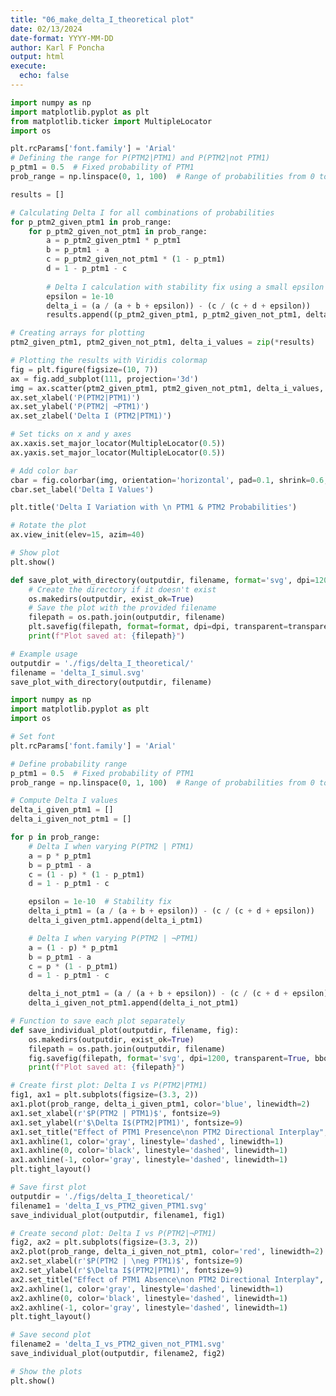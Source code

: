 ```yaml
---
title: "06_make_delta_I_theoretical plot"
date: 02/13/2024
date-format: YYYY-MM-DD
author: Karl F Poncha
output: html
execute:
  echo: false
---
```


```python
import numpy as np
import matplotlib.pyplot as plt
from matplotlib.ticker import MultipleLocator
import os

plt.rcParams['font.family'] = 'Arial'
# Defining the range for P(PTM2|PTM1) and P(PTM2|not PTM1)
p_ptm1 = 0.5  # Fixed probability of PTM1
prob_range = np.linspace(0, 1, 100)  # Range of probabilities from 0 to 1

results = []

# Calculating Delta I for all combinations of probabilities
for p_ptm2_given_ptm1 in prob_range:
    for p_ptm2_given_not_ptm1 in prob_range:
        a = p_ptm2_given_ptm1 * p_ptm1
        b = p_ptm1 - a
        c = p_ptm2_given_not_ptm1 * (1 - p_ptm1)
        d = 1 - p_ptm1 - c
        
        # Delta I calculation with stability fix using a small epsilon
        epsilon = 1e-10
        delta_i = (a / (a + b + epsilon)) - (c / (c + d + epsilon))
        results.append((p_ptm2_given_ptm1, p_ptm2_given_not_ptm1, delta_i))

# Creating arrays for plotting
ptm2_given_ptm1, ptm2_given_not_ptm1, delta_i_values = zip(*results)

# Plotting the results with Viridis colormap
fig = plt.figure(figsize=(10, 7))
ax = fig.add_subplot(111, projection='3d')
img = ax.scatter(ptm2_given_ptm1, ptm2_given_not_ptm1, delta_i_values, c=delta_i_values, cmap='viridis')
ax.set_xlabel('P(PTM2|PTM1)')
ax.set_ylabel('P(PTM2| ¬PTM1)')
ax.set_zlabel('Delta I (PTM2|PTM1)')

# Set ticks on x and y axes
ax.xaxis.set_major_locator(MultipleLocator(0.5))
ax.yaxis.set_major_locator(MultipleLocator(0.5))

# Add color bar
cbar = fig.colorbar(img, orientation='horizontal', pad=0.1, shrink=0.6, ticks=[-1, -0.5, 0, 0.5, 1])
cbar.set_label('Delta I Values')

plt.title('Delta I Variation with \n PTM1 & PTM2 Probabilities')

# Rotate the plot
ax.view_init(elev=15, azim=40)

# Show plot
plt.show()

def save_plot_with_directory(outputdir, filename, format='svg', dpi=1200, transparent=True):
    # Create the directory if it doesn't exist
    os.makedirs(outputdir, exist_ok=True)
    # Save the plot with the provided filename
    filepath = os.path.join(outputdir, filename)
    plt.savefig(filepath, format=format, dpi=dpi, transparent=transparent)
    print(f"Plot saved at: {filepath}")

# Example usage
outputdir = './figs/delta_I_theoretical/'
filename = 'delta_I_simul.svg'
save_plot_with_directory(outputdir, filename)

```

```python
import numpy as np
import matplotlib.pyplot as plt
import os

# Set font
plt.rcParams['font.family'] = 'Arial'

# Define probability range
p_ptm1 = 0.5  # Fixed probability of PTM1
prob_range = np.linspace(0, 1, 100)  # Range of probabilities from 0 to 1

# Compute Delta I values
delta_i_given_ptm1 = []
delta_i_given_not_ptm1 = []

for p in prob_range:
    # Delta I when varying P(PTM2 | PTM1)
    a = p * p_ptm1
    b = p_ptm1 - a
    c = (1 - p) * (1 - p_ptm1)
    d = 1 - p_ptm1 - c

    epsilon = 1e-10  # Stability fix
    delta_i_ptm1 = (a / (a + b + epsilon)) - (c / (c + d + epsilon))
    delta_i_given_ptm1.append(delta_i_ptm1)

    # Delta I when varying P(PTM2 | ¬PTM1)
    a = (1 - p) * p_ptm1
    b = p_ptm1 - a
    c = p * (1 - p_ptm1)
    d = 1 - p_ptm1 - c

    delta_i_not_ptm1 = (a / (a + b + epsilon)) - (c / (c + d + epsilon))
    delta_i_given_not_ptm1.append(delta_i_not_ptm1)

# Function to save each plot separately
def save_individual_plot(outputdir, filename, fig):
    os.makedirs(outputdir, exist_ok=True)
    filepath = os.path.join(outputdir, filename)
    fig.savefig(filepath, format='svg', dpi=1200, transparent=True, bbox_inches='tight')
    print(f"Plot saved at: {filepath}")

# Create first plot: Delta I vs P(PTM2|PTM1)
fig1, ax1 = plt.subplots(figsize=(3.3, 2))
ax1.plot(prob_range, delta_i_given_ptm1, color='blue', linewidth=2)
ax1.set_xlabel(r'$P(PTM2 | PTM1)$', fontsize=9)
ax1.set_ylabel(r'$\Delta I$(PTM2|PTM1)', fontsize=9)
ax1.set_title("Effect of PTM1 Presence\non PTM2 Directional Interplay", fontsize=9)
ax1.axhline(1, color='gray', linestyle='dashed', linewidth=1)
ax1.axhline(0, color='black', linestyle='dashed', linewidth=1)
ax1.axhline(-1, color='gray', linestyle='dashed', linewidth=1)
plt.tight_layout()

# Save first plot
outputdir = './figs/delta_I_theoretical/'
filename1 = 'delta_I_vs_PTM2_given_PTM1.svg'
save_individual_plot(outputdir, filename1, fig1)

# Create second plot: Delta I vs P(PTM2|¬PTM1)
fig2, ax2 = plt.subplots(figsize=(3.3, 2))
ax2.plot(prob_range, delta_i_given_not_ptm1, color='red', linewidth=2)
ax2.set_xlabel(r'$P(PTM2 | \neg PTM1)$', fontsize=9)
ax2.set_ylabel(r'$\Delta I$(PTM2|PTM1)', fontsize=9)
ax2.set_title("Effect of PTM1 Absence\non PTM2 Directional Interplay", fontsize=9)
ax2.axhline(1, color='gray', linestyle='dashed', linewidth=1)
ax2.axhline(0, color='black', linestyle='dashed', linewidth=1)
ax2.axhline(-1, color='gray', linestyle='dashed', linewidth=1)
plt.tight_layout()

# Save second plot
filename2 = 'delta_I_vs_PTM2_given_not_PTM1.svg'
save_individual_plot(outputdir, filename2, fig2)

# Show the plots
plt.show()


```
